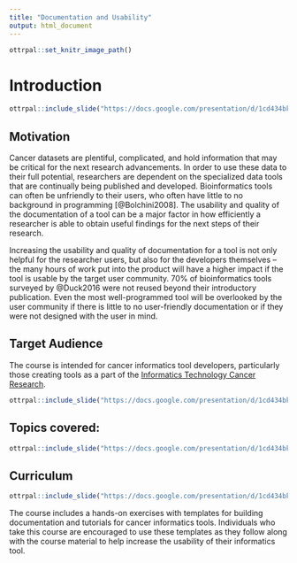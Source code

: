 ```yaml
---
title: "Documentation and Usability"
output: html_document
---
```


```r
ottrpal::set_knitr_image_path()
```

# Introduction

```r
ottrpal::include_slide("https://docs.google.com/presentation/d/1cd434bkLer_CJ04GzpsZwzeEA9gjc5Ho6QimiHPbyEg/export/png?id=1OU5qeRgN_fojGbcyu2qEdwlcKpDO6BveWtYW_u1Hqd4&pageid=gd422c5de97_0_0")
```


## Motivation

Cancer datasets are plentiful, complicated, and hold information that may be critical for the next research advancements. In order to use these data to their full potential, researchers are dependent on the specialized data tools that are continually being published and developed. Bioinformatics tools can often be unfriendly to their users, who often have little to no background in programming [@Bolchini2008]. The usability and quality of the documentation of a tool can be a major factor in how efficiently a researcher is able to obtain useful findings for the next steps of their research.

Increasing the usability and quality of documentation for a tool is not only helpful for the researcher users, but also for the developers themselves -- the many hours of work put into the product will have a higher impact if the tool is usable by the target user community. 70% of bioinformatics tools surveyed by @Duck2016 were not reused beyond their introductory publication. Even the most well-programmed tool will be overlooked by the user community if there is little to no user-friendly documentation or if they were not designed with the user in mind.

## Target Audience  

The course is intended for cancer informatics tool developers, particularly those creating tools as a part of the [Informatics Technology Cancer Research](https://itcr.cancer.gov/informatics-tools).

```r
ottrpal::include_slide("https://docs.google.com/presentation/d/1cd434bkLer_CJ04GzpsZwzeEA9gjc5Ho6QimiHPbyEg/edit#slide=id.g116525eff64_0_96")
```

## Topics covered:

```r
ottrpal::include_slide("https://docs.google.com/presentation/d/1cd434bkLer_CJ04GzpsZwzeEA9gjc5Ho6QimiHPbyEg/edit#slide=id.g11db7c97851_0_143")
```

## Curriculum    

```r
ottrpal::include_slide("https://docs.google.com/presentation/d/1cd434bkLer_CJ04GzpsZwzeEA9gjc5Ho6QimiHPbyEg/edit#slide=id.gd422c5de97_0_10")
```

The course includes a hands-on exercises with templates for building documentation and tutorials for cancer informatics tools.
Individuals who take this course are encouraged to use these templates as they follow along with the course material to help increase the usability of their informatics tool.
